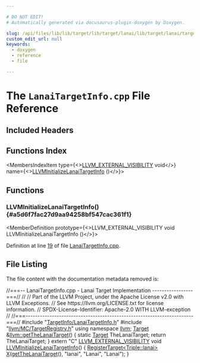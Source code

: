 ```yaml
---

# DO NOT EDIT!
# Automatically generated via docusaurus-plugin-doxygen by Doxygen.

slug: /api/files/lib/lib/target/lib/target/lanai/lib/target/lanai/targetinfo/lanaitargetinfo-cpp
custom_edit_url: null
keywords:
  - doxygen
  - reference
  - file

---
```





# The `LanaiTargetInfo.cpp` File Reference

<DoxygenPage pluginConfig={pluginConfig}>



## Included Headers

<IncludesList>
<IncludesListItem
  filePath="TargetInfo/LanaiTargetInfo.h"
  permalink="/docs/api/files/lib/lib/target/lib/target/lanai/lib/target/lanai/targetinfo/lanaitargetinfo-h"
  isLocal="true" />
<IncludesListItem
  filePath="llvm/MC/TargetRegistry.h"
  permalink="/docs/api/files/include/include/llvm/include/llvm/mc/targetregistry-h"
  isLocal="true" />
</IncludesList>

## Functions Index

<MembersIndex>

<MembersIndexItem
  type={<><a href="/docs/api/files/include/include/llvm/include/llvm/support/compiler-h/#adeb6f14d9f377993d79fae2efb34ecac">LLVM&#95;EXTERNAL&#95;VISIBILITY</a> void</>}
  name={<><a href="#a5d6f7fac27d9aa94258bf547cac361f1">LLVMInitializeLanaiTargetInfo</a> ()</>}>
</MembersIndexItem>

</MembersIndex>


<SectionDefinition>

## Functions

### LLVMInitializeLanaiTargetInfo() {#a5d6f7fac27d9aa94258bf547cac361f1}

<MemberDefinition
  prototype={<>LLVM&#95;EXTERNAL&#95;VISIBILITY void LLVMInitializeLanaiTargetInfo ()</>}>

Definition at line <a href="#l00019">19</a> of file <a href="/docs/api/files/lib/lib/target/lib/target/lanai/lib/target/lanai/targetinfo/lanaitargetinfo-cpp">LanaiTargetInfo.cpp</a>.
</MemberDefinition>

</SectionDefinition>

## File Listing

The file content with the documentation metadata removed is:

<ProgramListing>

<Link id="l00001" /><CodeLine lineNumber="1"><span class="doxyHighlightComment">//===-- LanaiTargetInfo.cpp - Lanai Target Implementation -----------------===//</span></CodeLine>
<Link id="l00002" /><CodeLine lineNumber="2"><span class="doxyHighlightComment">//</span></CodeLine>
<Link id="l00003" /><CodeLine lineNumber="3"><span class="doxyHighlightComment">// Part of the LLVM Project, under the Apache License v2.0 with LLVM Exceptions.</span></CodeLine>
<Link id="l00004" /><CodeLine lineNumber="4"><span class="doxyHighlightComment">// See https://llvm.org/LICENSE.txt for license information.</span></CodeLine>
<Link id="l00005" /><CodeLine lineNumber="5"><span class="doxyHighlightComment">// SPDX-License-Identifier: Apache-2.0 WITH LLVM-exception</span></CodeLine>
<Link id="l00006" /><CodeLine lineNumber="6"><span class="doxyHighlightComment">//</span></CodeLine>
<Link id="l00007" /><CodeLine lineNumber="7"><span class="doxyHighlightComment">//===----------------------------------------------------------------------===//</span></CodeLine>
<Link id="l00008" /><CodeLine lineNumber="8"></CodeLine>
<Link id="l00009" /><CodeLine lineNumber="9"><span class="doxyHighlightPreprocessor">#include &quot;<a href="/docs/api/files/lib/lib/target/lib/target/lanai/lib/target/lanai/targetinfo/lanaitargetinfo-h">TargetInfo/LanaiTargetInfo.h</a>&quot;</span></CodeLine>
<Link id="l00010" /><CodeLine lineNumber="10"><span class="doxyHighlightPreprocessor">#include &quot;<a href="/docs/api/files/include/include/llvm/include/llvm/mc/targetregistry-h">llvm/MC/TargetRegistry.h</a>&quot;</span></CodeLine>
<Link id="l00011" /><CodeLine lineNumber="11"></CodeLine>
<Link id="l00012" /><CodeLine lineNumber="12"><span class="doxyHighlightKeyword">using namespace </span><span class="doxyHighlight"><a href="/docs/api/namespaces/llvm">llvm</a>;</span></CodeLine>
<Link id="l00013" /><CodeLine lineNumber="13"></CodeLine>
<Link id="l00014" /><CodeLine lineNumber="14" lineLink="/docs/api/namespaces/llvm/#a3850bb981533fc8f725cb73c507eab4c"><span class="doxyHighlight"><a href="/docs/api/classes/llvm/target">Target</a> &amp;<a href="/docs/api/namespaces/llvm/#a3850bb981533fc8f725cb73c507eab4c">llvm::getTheLanaiTarget</a>() &#123;</span></CodeLine>
<Link id="l00015" /><CodeLine lineNumber="15"><span class="doxyHighlight">  </span><span class="doxyHighlightKeyword">static</span><span class="doxyHighlight"> <a href="/docs/api/classes/llvm/target">Target</a> TheLanaiTarget;</span></CodeLine>
<Link id="l00016" /><CodeLine lineNumber="16"><span class="doxyHighlight">  </span><span class="doxyHighlightKeywordFlow">return</span><span class="doxyHighlight"> TheLanaiTarget;</span></CodeLine>
<Link id="l00017" /><CodeLine lineNumber="17"><span class="doxyHighlight">&#125;</span></CodeLine>
<Link id="l00018" /><CodeLine lineNumber="18"></CodeLine>
<Link id="l00019" /><CodeLine lineNumber="19" lineLink="#a5d6f7fac27d9aa94258bf547cac361f1"><span class="doxyHighlightKeyword">extern</span><span class="doxyHighlight"> </span><span class="doxyHighlightStringLiteral">&quot;C&quot;</span><span class="doxyHighlight"> <a href="/docs/api/files/include/include/llvm/include/llvm/support/compiler-h/#adeb6f14d9f377993d79fae2efb34ecac">LLVM&#95;EXTERNAL&#95;VISIBILITY</a> </span><span class="doxyHighlightKeywordType">void</span><span class="doxyHighlight"> <a href="#a5d6f7fac27d9aa94258bf547cac361f1">LLVMInitializeLanaiTargetInfo</a>() &#123;</span></CodeLine>
<Link id="l00020" /><CodeLine lineNumber="20"><span class="doxyHighlight">  <a href="/docs/api/structs/llvm/registertarget">RegisterTarget&lt;Triple::lanai&gt;</a> <a href="/docs/api/files/lib/lib/tablegen/tablegenbackendskeleton-cpp/#ab60f28d7a141ac46ccc200176a1bca8b">X</a>(<a href="/docs/api/namespaces/llvm/#a3850bb981533fc8f725cb73c507eab4c">getTheLanaiTarget</a>(), </span><span class="doxyHighlightStringLiteral">&quot;lanai&quot;</span><span class="doxyHighlight">, </span><span class="doxyHighlightStringLiteral">&quot;Lanai&quot;</span><span class="doxyHighlight">,</span></CodeLine>
<Link id="l00021" /><CodeLine lineNumber="21"><span class="doxyHighlight">                                  </span><span class="doxyHighlightStringLiteral">&quot;Lanai&quot;</span><span class="doxyHighlight">);</span></CodeLine>
<Link id="l00022" /><CodeLine lineNumber="22"><span class="doxyHighlight">&#125;</span></CodeLine>

</ProgramListing>


</DoxygenPage>
